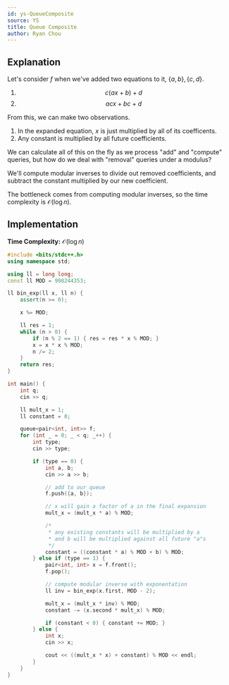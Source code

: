 ```yaml
---
id: ys-QueueComposite
source: YS
title: Queue Composite
author: Ryan Chou
---
```


## Explanation

Let's consider $f$ when we've added two equations to it, $\{a, b\}, \{c, d\}$.

1. $$c(ax + b) + d$$
2. $$acx + bc + d$$

From this, we can make two observations.

1. In the expanded equation, $x$ is just multiplied by all of its coefficents.
2. Any constant is multiplied by all future coefficients.

We can calculate all of this on the fly as we process "add" and "compute" queries, but how do we deal with "removal" queries under a modulus?

<Spoiler title="Handling Removal Queries">

We'll compute modular inverses to divide out removed coefficients, and subtract the constant multiplied by our new coefficient.

The bottleneck comes from computing modular inverses, so the time complexity is $\mathcal{O}(\log n)$.

</Spoiler>

## Implementation

**Time Complexity:** $\mathcal{O}(\log n)$

<LanguageSection>
<CPPSection>

```cpp
#include <bits/stdc++.h>
using namespace std;

using ll = long long;
const ll MOD = 998244353;

ll bin_exp(ll x, ll n) {
	assert(n >= 0);

	x %= MOD;

	ll res = 1;
	while (n > 0) {
		if (n % 2 == 1) { res = res * x % MOD; }
		x = x * x % MOD;
		n /= 2;
	}
	return res;
}

int main() {
	int q;
	cin >> q;

	ll mult_x = 1;
	ll constant = 0;

	queue<pair<int, int>> f;
	for (int _ = 0; _ < q; _++) {
		int type;
		cin >> type;

		if (type == 0) {
			int a, b;
			cin >> a >> b;

			// add to our queue
			f.push({a, b});

			// x will gain a factor of a in the final expansion
			mult_x = (mult_x * a) % MOD;

			/*
			 * any existing constants will be multiplied by a
			 * and b will be multiplied against all future "a"s
			 */
			constant = ((constant * a) % MOD + b) % MOD;
		} else if (type == 1) {
			pair<int, int> x = f.front();
			f.pop();

			// compute modular inverse with exponentation
			ll inv = bin_exp(x.first, MOD - 2);

			mult_x = (mult_x * inv) % MOD;
			constant -= (x.second * mult_x) % MOD;

			if (constant < 0) { constant += MOD; }
		} else {
			int x;
			cin >> x;

			cout << ((mult_x * x) + constant) % MOD << endl;
		}
	}
}
```

</CPPSection>
</LanguageSection>
